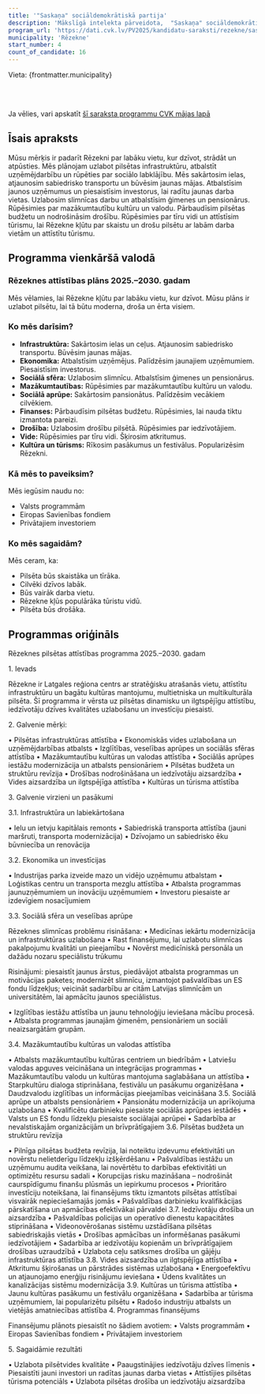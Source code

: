 ```yaml
---
title: '"Saskaņa" sociāldemokrātiskā partija'
description: 'Mākslīgā intelekta pārveidota,  "Saskaņa" sociāldemokrātiskā partija - Rēzekne programma vienkāršā valodā'
program_url: 'https://dati.cvk.lv/PV2025/kandidatu-saraksti/rezekne/saskana-socialdemokratiska-partija'
municipality: 'Rēzekne'
start_number: 4
count_of_candidate: 16
---
```



Vieta: {frontmatter.municipality}<br/>

<Badge text="Infrastruktūras attīstība" variant="note" size="small" /> <Badge text="Ekonomikas uzlabošana" variant="note" size="small" /> <Badge text="Sociālā aprūpe" variant="note" size="small" /> <Badge text="Mazākumtautību atbalsts" variant="note" size="small" /> <Badge text="Drošības nodrošināšana" variant="note" size="small" />

<br/><br/> 

<Card title='Šis ir mākslīga intelekta ģenerēts apraksts' icon='starlight'>
    Ja vēlies, vari apskatīt <a href={frontmatter.program_url} target='_blank'>šī saraksta programmu CVK mājas lapā</a>
    </Card>

## Īsais apraksts

Mūsu mērķis ir padarīt Rēzekni par labāku vietu, kur dzīvot, strādāt un atpūsties. Mēs plānojam uzlabot pilsētas infrastruktūru, atbalstīt uzņēmējdarbību un rūpēties par sociālo labklājību. Mēs sakārtosim ielas, atjaunosim sabiedrisko transportu un būvēsim jaunas mājas. Atbalstīsim jaunos uzņēmumus un piesaistīsim investorus, lai radītu jaunas darba vietas. Uzlabosim slimnīcas darbu un atbalstīsim ģimenes un pensionārus. Rūpēsimies par mazākumtautību kultūru un valodu. Pārbaudīsim pilsētas budžetu un nodrošināsim drošību. Rūpēsimies par tīru vidi un attīstīsim tūrismu, lai Rēzekne kļūtu par skaistu un drošu pilsētu ar labām darba vietām un attīstītu tūrismu.

## Programma vienkāršā valodā

### Rēzeknes attīstības plāns 2025.–2030. gadam

Mēs vēlamies, lai Rēzekne kļūtu par labāku vietu, kur dzīvot. Mūsu plāns ir uzlabot pilsētu, lai tā būtu moderna, droša un ērta visiem.

### Ko mēs darīsim?

*   **Infrastruktūra:** Sakārtosim ielas un ceļus. Atjaunosim sabiedrisko transportu. Būvēsim jaunas mājas.
*   **Ekonomika:** Atbalstīsim uzņēmējus. Palīdzēsim jaunajiem uzņēmumiem. Piesaistīsim investorus.
*   **Sociālā sfēra:** Uzlabosim slimnīcu. Atbalstīsim ģimenes un pensionārus.
*   **Mazākumtautības:** Rūpēsimies par mazākumtautību kultūru un valodu.
*   **Sociālā aprūpe:** Sakārtosim pansionātus. Palīdzēsim vecākiem cilvēkiem.
*   **Finanses:** Pārbaudīsim pilsētas budžetu. Rūpēsimies, lai nauda tiktu izmantota pareizi.
*   **Drošība:** Uzlabosim drošību pilsētā. Rūpēsimies par iedzīvotājiem.
*   **Vide:** Rūpēsimies par tīru vidi. Šķirosim atkritumus.
*   **Kultūra un tūrisms:** Rīkosim pasākumus un festivālus. Popularizēsim Rēzekni.

### Kā mēs to paveiksim?

Mēs iegūsim naudu no:

*   Valsts programmām
*   Eiropas Savienības fondiem
*   Privātajiem investoriem

### Ko mēs sagaidām?

Mēs ceram, ka:

*   Pilsēta būs skaistāka un tīrāka.
*   Cilvēki dzīvos labāk.
*   Būs vairāk darba vietu.
*   Rēzekne kļūs populārāka tūristu vidū.
*   Pilsēta būs drošāka.

## Programmas oriģināls

Rēzeknes pilsētas attīstības programma 2025.–2030. gadam

1.⁠ ⁠Ievads

Rēzekne ir Latgales reģiona centrs ar stratēģisku atrašanās vietu, attīstītu infrastruktūru un bagātu kultūras mantojumu, multietniska un multikulturāla pilsēta. Šī programma ir vērsta uz pilsētas dinamisku un ilgtspējīgu attīstību, iedzīvotāju dzīves kvalitātes uzlabošanu un investīciju piesaisti.

2.⁠ ⁠Galvenie mērķi:

• Pilsētas infrastruktūras attīstība
• Ekonomiskās vides uzlabošana un uzņēmējdarbības atbalsts
• Izglītības, veselības aprūpes un sociālās sfēras attīstība
• Mazākumtautību kultūras un valodas attīstība
• Sociālās aprūpes iestāžu modernizācija un atbalsts pensionāriem
• Pilsētas budžeta un struktūru revīzija
• Drošības nodrošināšana un iedzīvotāju aizsardzība
• Vides aizsardzība un ilgtspējīga attīstība
• Kultūras un tūrisma attīstība

3.⁠ ⁠Galvenie virzieni un pasākumi

3.1. Infrastruktūra un labiekārtošana

• Ielu un ietvju kapitālais remonts
• Sabiedriskā transporta attīstība (jauni maršruti, transporta modernizācija)
• Dzīvojamo un sabiedrisko ēku būvniecība un renovācija

3.2. Ekonomika un investīcijas

• Industrijas parka izveide mazo un vidējo uzņēmumu atbalstam
• Loģistikas centru un transporta mezglu attīstība
• Atbalsta programmas jaunuzņēmumiem un inovāciju uzņēmumiem
• Investoru piesaiste ar izdevīgiem nosacījumiem

3.3. Sociālā sfēra un veselības aprūpe

Rēzeknes slimnīcas problēmu risināšana:
• Medicīnas iekārtu modernizācija un infrastruktūras uzlabošana
• Rast finansējumu, lai uzlabotu slimnīcas pakalpojumu kvalitāti un pieejamību
• Novērst medicīniskā personāla un dažādu nozaru speciālistu trūkumu



Risinājumi: piesaistīt jaunus ārstus, piedāvājot atbalsta programmas un motivācijas paketes; modernizēt slimnīcu, izmantojot pašvaldības un ES fondu līdzekļus; veicināt sadarbību ar citām Latvijas slimnīcām un universitātēm, lai apmācītu jaunos speciālistus.

• Izglītības iestāžu attīstība un jaunu tehnoloģiju ieviešana mācību procesā.
• Atbalsta programmas jaunajām ģimenēm, pensionāriem un sociāli neaizsargātām grupām.

3.4. Mazākumtautību kultūras un valodas attīstība

• Atbalsts mazākumtautību kultūras centriem un biedrībām
• Latviešu valodas apguves veicināšana un integrācijas programmas
• Mazākumtautību valodu un kultūras mantojuma saglabāšana un attīstība
• Starpkultūru dialoga stiprināšana, festivālu un pasākumu organizēšana
• Daudzvalodu izglītības un informācijas pieejamības veicināšana
3.5. Sociālā aprūpe un atbalsts pensionāriem
• Pansionātu modernizācija un aprīkojuma uzlabošana
• Kvalificētu darbinieku piesaiste sociālās aprūpes iestādēs
• Valsts un ES fondu līdzekļu piesaiste sociālajai aprūpei
• Sadarbība ar nevalstiskajām organizācijām un brīvprātīgajiem
3.6. Pilsētas budžeta un struktūru revīzija

• Pilnīga pilsētas budžeta revīzija, lai noteiktu izdevumu efektivitāti un novērstu nelietderīgu līdzekļu izšķērdēšanu
• Pašvaldības iestāžu un uzņēmumu audita veikšana, lai novērtētu to darbības efektivitāti un optimizētu resursu sadali
• Korupcijas risku mazināšana – nodrošināt caurspīdīgumu finanšu plūsmās un iepirkumu procesos
• Prioritāro investīciju noteikšana, lai finansējums tiktu izmantots pilsētas attīstībai visvairāk nepieciešamajās jomās
• Pašvaldības darbinieku kvalifikācijas pārskatīšana un apmācības efektīvākai pārvaldei
3.7. Iedzīvotāju drošība un aizsardzība
• Pašvaldības policijas un operatīvo dienestu kapacitātes stiprināšana
• Videonovērošanas sistēmu uzstādīšana pilsētas sabiedriskajās vietās
• Drošības apmācības un informēšanas pasākumi iedzīvotājiem
• Sadarbība ar iedzīvotāju kopienām un brīvprātīgajiem drošības uzraudzībā
• Uzlabota ceļu satiksmes drošība un gājēju infrastruktūras attīstība
3.8. Vides aizsardzība un ilgtspējīga attīstība
• Atkritumu šķirošanas un pārstrādes sistēmas uzlabošana
• Energoefektīvu un atjaunojamo enerģiju risinājumu ieviešana
• Ūdens kvalitātes un kanalizācijas sistēmu modernizācija
3.9. Kultūras un tūrisma attīstība
• Jaunu kultūras pasākumu un festivālu organizēšana
• Sadarbība ar tūrisma uzņēmumiem, lai popularizētu pilsētu
• Radošo industriju atbalsts un vietējās amatniecības attīstība
4.⁠ ⁠Programmas finansējums

Finansējumu plānots piesaistīt no šādiem avotiem:
• Valsts programmām
• Eiropas Savienības fondiem
• Privātajiem investoriem

5.⁠ ⁠Sagaidāmie rezultāti

• Uzlabota pilsētvides kvalitāte
• Paaugstinājies iedzīvotāju dzīves līmenis
• Piesaistīti jauni investori un radītas jaunas darba vietas
• Attīstījies pilsētas tūrisma potenciāls
• Uzlabota pilsētas drošība un iedzīvotāju aizsardzība

